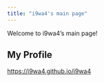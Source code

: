 ```yaml
---
title: "i9wa4's main page"
---
```


Welcome to i9wa4's main page!

## My Profile

<https://i9wa4.github.io/i9wa4>

<!--
## Account

: {#tbl-accounts tbl-colwidths="[30,70]"}

|         |                                              |
| ---:    | :---                                         |
| GitHub  | <https://github.com/i9wa4>                   |
| X       | <https://x.com/i9wa4_>                       |
| Bluesky | <https://bsky.app/profile/i9wa4.bsky.social> |

## About Me

: {#tbl-posts tbl-colwidths="[30,70]"}

|         |                                  |
| ---:    | :---                             |
| Profile | <https://i9wa4.github.io/i9wa4>  |
| Blog    | <https://i9wa4.github.io/blog>   |
| Slides  | <https://i9wa4.github.io/slides> |
| Resume  | <https://i9wa4.github.io/resume> |
-->
